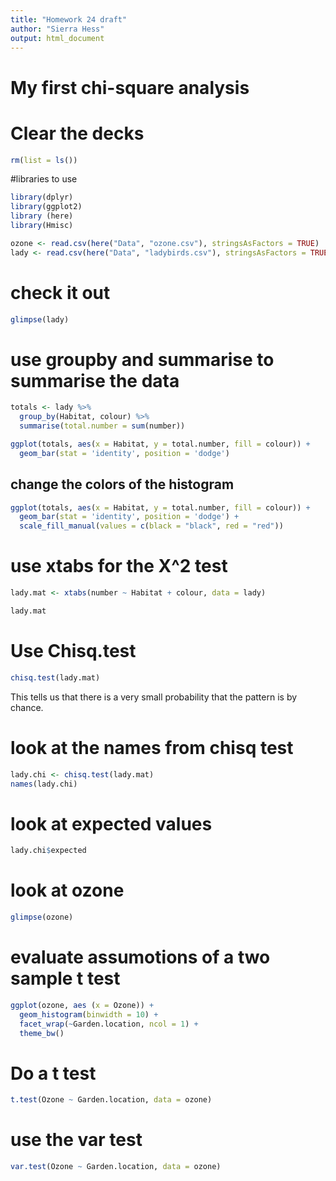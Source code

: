```yaml
---
title: "Homework 24 draft"
author: "Sierra Hess"
output: html_document
---
```


# My first chi-square analysis

# Clear the decks
```r
rm(list = ls())
```

#libraries to use
```r
library(dplyr)
library(ggplot2)
library (here)
library(Hmisc)
```

```r
ozone <- read.csv(here("Data", "ozone.csv"), stringsAsFactors = TRUE)
lady <- read.csv(here("Data", "ladybirds.csv"), stringsAsFactors = TRUE)
```
# check it out 
```r
glimpse(lady)
```

# use groupby and summarise to summarise the data
```r
totals <- lady %>%
  group_by(Habitat, colour) %>% 
  summarise(total.number = sum(number))
```
```r
ggplot(totals, aes(x = Habitat, y = total.number, fill = colour)) +
  geom_bar(stat = 'identity', position = 'dodge')

```

## change the colors of the histogram

```r
ggplot(totals, aes(x = Habitat, y = total.number, fill = colour)) +
  geom_bar(stat = 'identity', position = 'dodge') +
  scale_fill_manual(values = c(black = "black", red = "red"))
```

# use xtabs for the X^2 test
```r
lady.mat <- xtabs(number ~ Habitat + colour, data = lady)

lady.mat
```

# Use Chisq.test
```r
chisq.test(lady.mat)
```

This tells us that there is a very small probability that the pattern is by chance. 

# look at the names from chisq test
```r
lady.chi <- chisq.test(lady.mat)
names(lady.chi)
```

# look at expected values 
```r
lady.chi$expected
```

# look at ozone
```r
glimpse(ozone)
```

# evaluate assumotions of a two sample t test
```r
ggplot(ozone, aes (x = Ozone)) +
  geom_histogram(binwidth = 10) +
  facet_wrap(~Garden.location, ncol = 1) + 
  theme_bw()
```


# Do a t test
```r
t.test(Ozone ~ Garden.location, data = ozone)
```

# use the var test
```r
var.test(Ozone ~ Garden.location, data = ozone)
```